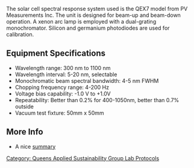 
{{QASpage}}

The solar cell spectral response system used is the QEX7 model from PV Measurements Inc. The unit is designed for beam-up and beam-down operation. A xenon arc lamp is employed with a dual-grating monochromator. Silicon and germanium photodiodes are used for calibration. 

==Equipment Specifications==


* Wavelength range: 300 nm to 1100 nm
* Wavelength interval: 5-20 nm, selectable
* Monochromatic beam spectral bandwidth: 4-5 nm FWHM
* Chopping frequency range: 4-200 Hz
* Voltage bias capability: -1.0 V to +1.0V
* Repeatability: Better than 0.2% for 400-1050nm, better than 0.7% outside
* Vacuum test fixture: 50mm x 50mm


== More Info ==
* A nice [http://www.electroiq.com/index/display/photovoltaics-article-display/9286668944/articles/Photovoltaics-World/volume-20100/Issue_4/Features/Instrumentation_for_quantum_efficiency_measurement_of_solar_cells.html summary]

[[Category: Queens Applied Sustainability Group Lab Protocols]]